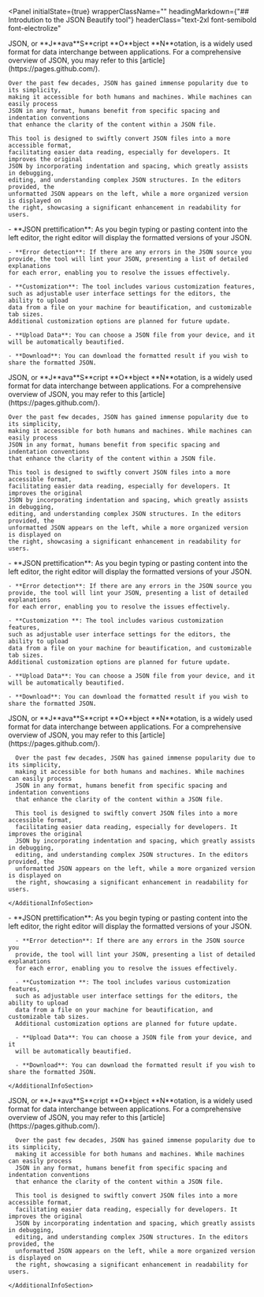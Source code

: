 
<Panel
  initialState={true}
  wrapperClassName=""
  headingMarkdown={"## Introdution to the JSON Beautify tool"}
  headerClass="text-2xl font-semibold font-electrolize"
>
  <AdditionalInfoSection className="">
    JSON, or **J**ava**S**cript **O**bject **N**otation, is a widely used format for data interchange between
    applications. For a comprehensive overview of JSON, you may refer to this  [article](https://pages.github.com/).

    Over the past few decades, JSON has gained immense popularity due to its simplicity,
    making it accessible for both humans and machines. While machines can easily process
    JSON in any format, humans benefit from specific spacing and indentation conventions
    that enhance the clarity of the content within a JSON file.

    This tool is designed to swiftly convert JSON files into a more accessible format,
    facilitating easier data reading, especially for developers. It improves the original
    JSON by incorporating indentation and spacing, which greatly assists in debugging,
    editing, and understanding complex JSON structures. In the editors provided, the
    unformatted JSON appears on the left, while a more organized version is displayed on
    the right, showcasing a significant enhancement in readability for users.

  </AdditionalInfoSection>
</Panel>
<Panel
  initialState={true}
  wrapperClassName=""
  headingMarkdown={"## What features does this tool offer?"}
  headerClass="text-2xl font-semibold font-electrolize"
>
  <AdditionalInfoSection className="">
    - **JSON prettification**: As you begin typing or pasting content into
    the left editor, the right editor will display the formatted versions of your JSON.

    - **Error detection**: If there are any errors in the JSON source you
    provide, the tool will lint your JSON, presenting a list of detailed explanations
    for each error, enabling you to resolve the issues effectively.

    - **Customization**: The tool includes various customization features,
    such as adjustable user interface settings for the editors, the ability to upload
    data from a file on your machine for beautification, and customizable tab sizes.
    Additional customization options are planned for future update.

    - **Upload Data**: You can choose a JSON file from your device, and it
    will be automatically beautified.

    - **Download**: You can download the formatted result if you wish to share the formatted JSON.

  </AdditionalInfoSection>
</Panel>
<Panel
  initialState={true}
  wrapperClassName=""
  headingMarkdown={"## Introdution to the JSON Beautify tool"}
  headerClass="text-2xl font-semibold font-electrolize"
>
  <AdditionalInfoSection className="">
    JSON, or **J**ava**S**cript **O**bject **N**otation, is a widely used format for data interchange between
    applications. For a comprehensive overview of JSON, you may refer to this  [article](https://pages.github.com/).

    Over the past few decades, JSON has gained immense popularity due to its simplicity,
    making it accessible for both humans and machines. While machines can easily process
    JSON in any format, humans benefit from specific spacing and indentation conventions
    that enhance the clarity of the content within a JSON file.

    This tool is designed to swiftly convert JSON files into a more accessible format,
    facilitating easier data reading, especially for developers. It improves the original
    JSON by incorporating indentation and spacing, which greatly assists in debugging,
    editing, and understanding complex JSON structures. In the editors provided, the
    unformatted JSON appears on the left, while a more organized version is displayed on
    the right, showcasing a significant enhancement in readability for users.

  </AdditionalInfoSection>
</Panel>
<Panel
  initialState={true}
  wrapperClassName=""
  headingMarkdown={"## Common JSON errors"}
  headerClass="text-2xl font-semibold font-electrolize"
>
  <AdditionalInfoSection className="">
    - **JSON prettification**: As you begin typing or pasting content into
    the left editor, the right editor will display the formatted versions of your JSON.

    - **Error detection**: If there are any errors in the JSON source you
    provide, the tool will lint your JSON, presenting a list of detailed explanations
    for each error, enabling you to resolve the issues effectively.

    - **Customization **: The tool includes various customization features,
    such as adjustable user interface settings for the editors, the ability to upload
    data from a file on your machine for beautification, and customizable tab sizes.
    Additional customization options are planned for future update.

    - **Upload Data**: You can choose a JSON file from your device, and it
    will be automatically beautified.

    - **Download**: You can download the formatted result if you wish to share the formatted JSON.

  </AdditionalInfoSection>
</Panel>
<FaqSection>
  <Panel
    initialState={false}
    wrapperClassName=""
    headingMarkdown={"### Introdution to the JSON Beautify tool"}
    headerClass="text-xl font-semibold font-electrolize"
  >
    <AdditionalInfoSection className="">
      JSON, or **J**ava**S**cript **O**bject **N**otation, is a widely used format for data interchange between
      applications. For a comprehensive overview of JSON, you may refer to this  [article](https://pages.github.com/).

      Over the past few decades, JSON has gained immense popularity due to its simplicity,
      making it accessible for both humans and machines. While machines can easily process
      JSON in any format, humans benefit from specific spacing and indentation conventions
      that enhance the clarity of the content within a JSON file.

      This tool is designed to swiftly convert JSON files into a more accessible format,
      facilitating easier data reading, especially for developers. It improves the original
      JSON by incorporating indentation and spacing, which greatly assists in debugging,
      editing, and understanding complex JSON structures. In the editors provided, the
      unformatted JSON appears on the left, while a more organized version is displayed on
      the right, showcasing a significant enhancement in readability for users.

    </AdditionalInfoSection>
  </Panel>
  <Panel
    initialState={false}
    wrapperClassName=""
    headingMarkdown={"### What features does this tool offer?"}
    headerClass="text-xl font-semibold font-electrolize"
  >
    <AdditionalInfoSection className="">
      - **JSON prettification**: As you begin typing or pasting content into
      the left editor, the right editor will display the formatted versions of your JSON.

      - **Error detection**: If there are any errors in the JSON source you
      provide, the tool will lint your JSON, presenting a list of detailed explanations
      for each error, enabling you to resolve the issues effectively.

      - **Customization **: The tool includes various customization features,
      such as adjustable user interface settings for the editors, the ability to upload
      data from a file on your machine for beautification, and customizable tab sizes.
      Additional customization options are planned for future update.

      - **Upload Data**: You can choose a JSON file from your device, and it
      will be automatically beautified.

      - **Download**: You can download the formatted result if you wish to share the formatted JSON.

    </AdditionalInfoSection>
  </Panel>
  <Panel
    initialState={false}
    wrapperClassName=""
    headingMarkdown={"### Introdution to the JSON Beautify tool"}
    headerClass="text-xl font-semibold font-electrolize"
  >
    <AdditionalInfoSection className="">
      JSON, or **J**ava**S**cript **O**bject **N**otation, is a widely used format for data interchange between
      applications. For a comprehensive overview of JSON, you may refer to this  [article](https://pages.github.com/).

      Over the past few decades, JSON has gained immense popularity due to its simplicity,
      making it accessible for both humans and machines. While machines can easily process
      JSON in any format, humans benefit from specific spacing and indentation conventions
      that enhance the clarity of the content within a JSON file.

      This tool is designed to swiftly convert JSON files into a more accessible format,
      facilitating easier data reading, especially for developers. It improves the original
      JSON by incorporating indentation and spacing, which greatly assists in debugging,
      editing, and understanding complex JSON structures. In the editors provided, the
      unformatted JSON appears on the left, while a more organized version is displayed on
      the right, showcasing a significant enhancement in readability for users.

    </AdditionalInfoSection>
  </Panel>
</FaqSection>

